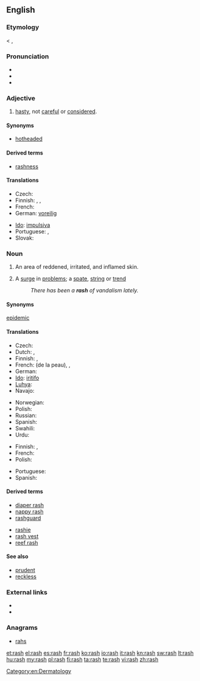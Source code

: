 ==English==

===Etymology===
< {{etyl|enm}} {{term|rash|lang=enm}}, {{term|rasch||hasty, headstrong}}

===Pronunciation===
* {{IPA|/ræʃ/}}
* {{audio|en-us-rash.ogg|Audio (US)}}
* {{rhymes|æʃ}}

===Adjective===
{{en-adj|er|est}}

# [[hasty]], not [[careful]] or [[considered]].

====Synonyms====
* [[hotheaded]]

====Derived terms====
* [[rashness]]

====Translations====
{{trans-top|hasty}}
* Czech: {{t-|cs|zbrklý|m}}
* Finnish: {{t-|fi|hätäinen}}, {{t|fi|varomaton}}, {{t|fi|ajattelematon}}
* French: {{t+|fr|impulsif}}
* German: [[voreilig]]
{{trans-mid}}
* [[Ido]]: [[impulsiva]]
* Portuguese: {{t+|pt|imprudente}}, {{t+|pt|precipitado}}
* Slovak: {{t|sk|nepozorný}}
{{trans-bottom}}

===Noun===
{{wikipedia|rash|rash (inflamed skin)}}
{{en-noun|rashes}}

# {{symptom}} An area of reddened, irritated, and inflamed skin.
# A [[surge]] in [[problem]]s; a [[spate]], [[string]] or [[trend]]
#: ''There has been a '''rash''' of vandalism lately.''

====Synonyms====
{{sense|A surge in problems}} [[epidemic]]

====Translations====
{{trans-top|of skin}}
* Czech: {{t-|cs|vyrážka|f}}
* Dutch: {{t|nl|huiduitslag}}, {{t|nl|uitslag}}
* Finnish: {{t-|fi|ihottuma}}, {{t+|fi|ekseema}}
* French: {{t+|fr|irritation|f}} (de la peau), {{t+|fr|éruption|f}}, {{t-|fr|éruption cutanée|f}}
* German: {{t|de|Hautausschlag|m}}
* [[Ido]]: [[iritar|iritifo]]
* [[Luhya]]: {{tø|luy|ohuseruha}}
* Navajo: {{tø|nv|naʼakǫs}}
{{trans-mid}}
* Norwegian: {{t|no|utslett|n}}
* Polish: {{t|pl|wysypka|f}}
* Russian: {{t|ru|сыпь|f|sc=Cyrl|tr=syp'}}
* Spanish: {{t|es|eflorescencia|f}}
* Swahili: {{t+|sw|upele|xs=Swahili}}
* Urdu: {{ur-Arab|[[خارش]]}}
{{trans-bottom}}

{{trans-top|surge in problems}}
* Finnish: {{t+|fi|aalto}}, {{t|fi|suma}}
* French: {{t|fr|épidémie|f}}
* Polish: {{t+|pl|lawina|f}}
{{trans-mid}}
* Portuguese: {{t+|pt|surto|m}}
* Spanish: {{t-|es|erupción|f}}
{{trans-bottom}}

====Derived terms====
{{top2}}
* [[diaper rash]]
* [[nappy rash]]
* [[rashguard]]
{{mid2}}
* [[rashie]]
* [[rash vest]]
* [[reef rash]]
{{bottom}}

====See also====
* [[prudent]]
* [[reckless]]

===External links===
* {{R:Webster 1913}}
* {{R:Century 1911}}

===Anagrams===
* [[rahs#English|rahs]]

[[Category:en:Dermatology]]

[[et:rash]]
[[el:rash]]
[[es:rash]]
[[fr:rash]]
[[ko:rash]]
[[io:rash]]
[[it:rash]]
[[kn:rash]]
[[sw:rash]]
[[lt:rash]]
[[hu:rash]]
[[my:rash]]
[[pl:rash]]
[[fi:rash]]
[[ta:rash]]
[[te:rash]]
[[vi:rash]]
[[zh:rash]]